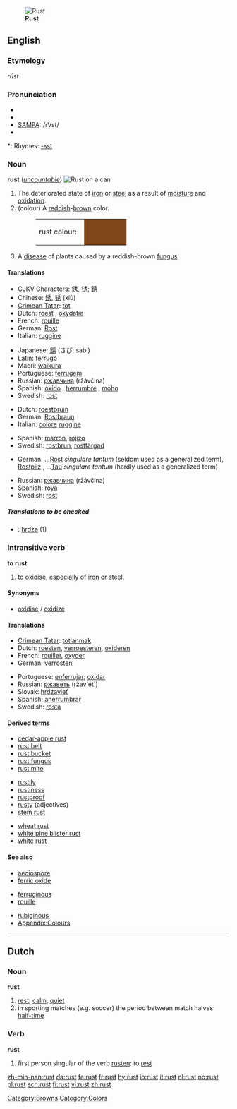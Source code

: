 {{wikipedia}}
[[Image:2006-01-14 Rust and dirt.jpg|thumb|right|'''Rust''']]
==English==

===Etymology===
{{OE.}} ''rúst''

===Pronunciation===
* {{enPR|rŭst}}
* {{IPA|/rʌst/}}
* [[w:SAMPA|SAMPA]]: /rVst/
* {{audio|en-us-rust.ogg|Audio (US)}}

*: Rhymes: [[Rhymes:English:-ʌst|-ʌst]]

===Noun===
'''rust''' (''[[uncountable]]'')
[[Image:Rost Dose.jpg|thumb|right|'''Rust''' on a can]]

# The deteriorated state of [[iron]] or [[steel]] as a result of [[moisture]] and [[oxidation]].
# (colour) A [[reddish]]-[[brown]] color.
#: <table><tr><td>rust colour: &nbsp;</td><td bgcolor="#80461B" width="80">&nbsp; </td></tr></table>
# A [[disease]] of plants caused by a reddish-brown [[fungus]].

====Translations====
{{trans-top|result of oxidation}}
* CJKV Characters: [[銹]], [[锈]]; [[錆]]
* Chinese: [[銹]], [[锈]] (xiù)
* [[Crimean Tatar]]: [[tot]]
* Dutch: [[roest]] {{m}}, [[oxydatie]] {{f}}
* French: [[rouille]] {{f}}
* German: [[Rost]] {{m}}
* Italian: [[ruggine]] {{f}}
{{trans-mid}}
* Japanese: [[錆]] (さび, sabi)
* Latin: [[ferrugo]]
* Maori: [[waikura]]
* Portuguese: [[ferrugem]] {{f}}
* Russian: [[ржавчина]] (ržávčina) {{f}}
* Spanish: [[óxido]] {{m}}, [[herrumbre]] {{f}}, [[moho]] {{m}}
* Swedish: [[rost]] {{c}}
{{trans-bottom}}

{{trans-top|colour}}
* Dutch: [[roestbruin]] {{n}}
* German: [[Rostbraun]] {{n}}
* Italian: [[colore]] {{m}} [[ruggine]]
{{trans-mid}}
* Spanish: [[marrón]], [[rojizo]]
* Swedish: [[rostbrun]], [[rostfärgad]]
{{trans-bottom}}

{{trans-top|plant disease}}
* German: &hellip;[[Rost]] {{m}} ''singulare tantum'' (seldom used as a generalized term), [[Rostpilz]] {{m}}, &hellip;[[Tau]] {{m}} ''singulare tantum'' (hardly used as a generalized term)
{{trans-mid}}
* Russian: [[ржавчина]] (ržávčina) {{f}}
* Spanish: [[roya]] {{f}}
* Swedish: [[rost]]
{{trans-bottom}}

=====Translations to be checked=====
{{checktrans}}
<!--Remove this section once all of the translations below have been moved into the tables above.-->
* {{ttbc|Slovak}}: [[hrdza]] {{f}} (1)

===Intransitive verb===
{{rfc-trverb|Intransitive verb}}
'''to rust'''

# to oxidise, especially of [[iron]] or [[steel]].

====Synonyms====
* [[oxidise]] / [[oxidize]]

====Translations====
{{trans-top|to oxidise}}
* [[Crimean Tatar]]: [[totlanmak]]
* Dutch: [[roesten]], [[verroesteren]], [[oxideren]]
* French: [[rouiller]], [[oxyder]]
* German: [[verrosten]]
{{trans-mid}}
* Portuguese: [[enferrujar]]; [[oxidar]]
* Russian: [[ржаветь]] (ržav'ét') {{impf}}
* Slovak: [[hrdzavieť]]
* Spanish: [[aherrumbrar]]
* Swedish: [[rosta]]
{{trans-bottom}}

====Derived terms====
{{top3}}
* [[cedar-apple rust]]
* [[rust belt]]
* [[rust bucket]]
* [[rust fungus]]
* [[rust mite]]
{{mid3}}
* [[rustily]]
* [[rustiness]]
* [[rustproof]]
* [[rusty]] (adjectives)
* [[stem rust]]
{{mid3}}
* [[wheat rust]]
* [[white pine blister rust]]
* [[white rust]]
{{bottom}}

====See also====
{{top3}}
* [[aeciospore]]
* [[ferric oxide]]
{{mid3}}
* [[ferruginous]]
* [[rouille]]
{{mid3}}
* [[rubiginous]]
* [[Wiktionary_Appendix:Colours|Appendix:Colours]]
{{bottom}}

[[Category:Browns]]
[[Category:Colors]]

----

==Dutch==

===Noun===
'''rust'''

# [[rest]], [[calm]], [[quiet]]
# in sporting matches (e.g. soccer) the period between match halves: [[half-time]]

===Verb===
'''rust'''

# first person singular of the verb [[rusten]]: to [[rest]]

[[zh-min-nan:rust]]
[[da:rust]]
[[fa:rust]]
[[fr:rust]]
[[hy:rust]]
[[io:rust]]
[[it:rust]]
[[nl:rust]]
[[no:rust]]
[[pl:rust]]
[[scn:rust]]
[[fi:rust]]
[[vi:rust]]
[[zh:rust]]